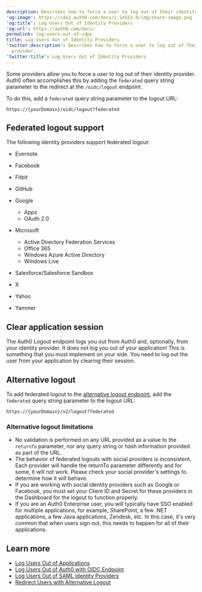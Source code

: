 ```yaml
---
description: Describes how to force a user to log out of their identity provider.
'og:image': https://cdn2.auth0.com/docs/1.14553.0/img/share-image.png
'og:title': Log Users Out of Identity Providers
'og:url': https://auth0.com/docs/
permalink: log-users-out-of-idps
title: Log Users Out of Identity Providers
'twitter:description': Describes how to force a user to log out of their identity
  provider.
'twitter:title': Log Users Out of Identity Providers
---
```

Some providers allow you to force a user to log out of their <Tooltip tip="Identity Provider (IdP): Service that stores and manages digital identities." cta="View Glossary" href="/glossary?term=identity+provider">identity provider</Tooltip>. Auth0 often accomplishes this by adding the `federated` query string parameter to the redirect at the `/oidc/logout` endpoint.

To do this, add a `federated` query string parameter to the logout URL:

`https://{yourDomain}/oidc/logout?federated`

## Federated logout support

The following identity providers support federated logout:

* Evernote
* Facebook
* Fitbit
* GitHub
* Google

  + Apps
  + OAuth 2.0
* Microsoft

  + Active Directory Federation Services
  + Office 365
  + Windows Azure Active Directory
  + Windows Live
* Salesforce/Salesforce Sandbox
* X
* Yahoo
* Yammer

## Clear application session

The Auth0 Logout endpoint logs you out from Auth0 and, optionally, from your identity provider. It does not log you out of your application! This is something that you must implement on your side. You need to log out the user from your application by clearing their session.

## Alternative logout

To add federated logout to the [alternative logout endpoint](https://auth0.com/docs/api/authentication#logout), add the `federated` query string parameter to the logout URL:

`https://{yourDomain}/v2/logout?federated`

### Alternative logout limitations

* No validation is performed on any URL provided as a value to the `returnTo` parameter, nor any query string or hash information provided as part of the URL.
* The behavior of federated logouts with social providers is inconsistent. Each provider will handle the returnTo parameter differently and for some, it will not work. Please check your social provider's settings to determine how it will behave.
* If you are working with social identity providers such as Google or Facebook, you must set your <Tooltip tip="Client ID: Identification value given to your registered resource from Auth0." cta="View Glossary" href="/glossary?term=Client+ID">Client ID</Tooltip> and Secret for these providers in the Dashboard for the logout to function properly.
* If you are an Auth0 Enterprise user, you will typically have <Tooltip tip="Single Sign-On (SSO): Service that, after a user logs into one applicaton, automatically logs that user in to other applications." cta="View Glossary" href="/glossary?term=SSO">SSO</Tooltip> enabled for multiple applications, for example, SharePoint, a few .NET applications, a few Java applications, Zendesk, etc. In this case, it's very common that when users sign out, this needs to happen for all of their applications.

## Learn more

* [Log Users Out of Applications](/authenticate/login/logout/log-users-out-of-applications)
* [Log Users Out of Auth0 with OIDC Endpoint](/authenticate/login/logout/log-users-out-of-auth0)
* [Log Users Out of SAML Identity Providers](/authenticate/login/logout/log-users-out-of-saml-idps)
* [Redirect Users with Alternative Logout](/authenticate/login/logout/redirect-users-after-logout)